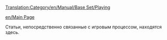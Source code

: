 [[Translation:Category/en/Manual/Base Set/Playing]]

[[en/Main Page]]

Статьи, непосредственно связанные с игровым процессом, находятся здесь.